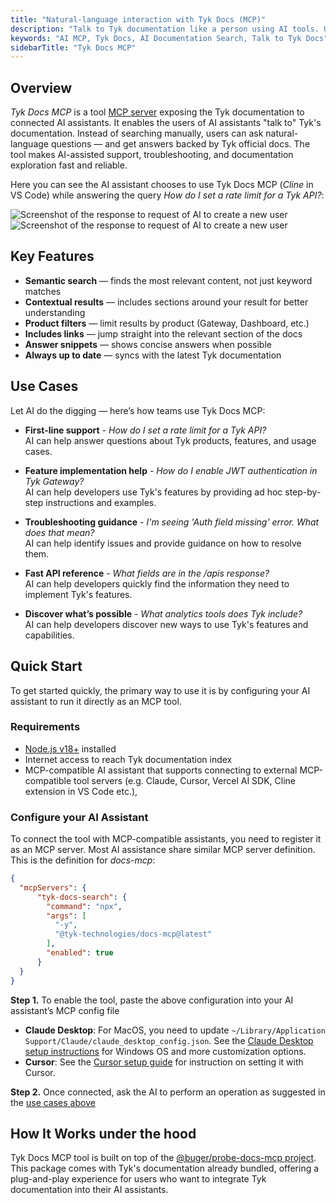 ```yaml
---
title: "Natural-language interaction with Tyk Docs (MCP)"
description: "Talk to Tyk documentation like a person using AI tools. Use Docs MCP to enable AI assistants to search and retrieve information from Tyk documentation."
keywords: "AI MCP, Tyk Docs, AI Documentation Search, Talk to Tyk Docs"
sidebarTitle: "Tyk Docs MCP"
---
```


## Overview

*Tyk Docs MCP* is a tool [MCP server](https://github.com/modelcontext/spec) exposing the Tyk documentation to connected AI assistants. It enables the users of AI assistants "talk to" Tyk's documentation. Instead of searching manually, users can ask natural-language questions — and get answers backed by Tyk official docs. The tool makes AI-assisted support, troubleshooting, and documentation exploration fast and reliable.


Here you can see the AI assistant chooses to use Tyk Docs MCP (*Cline* in VS Code) while answering the query *How do I set a rate limit for a Tyk API?*:

<img src="/img/ai-mcp/tyk-docs-mcp-q1-screenshot.png" alt="Screenshot of the response to request of AI to create a new user" />


<img src="/img/ai-mcp/tyk-docs-mcp-q2-screenshot.png" alt="Screenshot of the response to request of AI to create a new user" />


## Key Features

- **Semantic search** — finds the most relevant content, not just keyword matches
- **Contextual results** — includes sections around your result for better understanding
- **Product filters** — limit results by product (Gateway, Dashboard, etc.)
- **Includes links** — jump straight into the relevant section of the docs
- **Answer snippets** — shows concise answers when possible
- **Always up to date** — syncs with the latest Tyk documentation


<h2 className="use-cases">Use Cases</h2>
Let AI do the digging — here’s how teams use Tyk Docs MCP:

- **First-line support** - *How do I set a rate limit for a Tyk API?*
  <br />AI can help answer questions about Tyk products, features, and usage cases.

- **Feature implementation help** - *How do I enable JWT authentication in Tyk Gateway?*
  <br />AI can help developers use Tyk's features by providing ad hoc step-by-step instructions and examples.

- **Troubleshooting guidance** - *I'm seeing 'Auth field missing' error. What does that mean?*
  <br />AI can help identify issues and provide guidance on how to resolve them.

- **Fast API reference** - *What fields are in the /apis response?*
  <br />AI can help developers quickly find the information they need to implement Tyk's features.

- **Discover what’s possible** - *What analytics tools does Tyk include?*
  <br />AI can help developers discover new ways to use Tyk's features and capabilities.
 

## Quick Start

To get started quickly, the primary way to use it is by configuring your AI assistant to run it directly as an MCP tool.

### Requirements
- [Node.js v18+](https://nodejs.org/en/download) installed
- Internet access to reach Tyk documentation index
- MCP-compatible AI assistant that supports connecting to external MCP-compatible tool servers (e.g. Claude, Cursor, Vercel AI SDK, Cline extension in VS Code etc.), 

### Configure your AI Assistant

To connect the tool with MCP-compatible assistants, you need to register it as an MCP server. Most AI assistance share similar MCP server definition. This is the definition for *docs-mcp*:

```json
{
  "mcpServers": {
      "tyk-docs-search": {
        "command": "npx",
        "args": [
          "-y",
          "@tyk-technologies/docs-mcp@latest"
        ],
        "enabled": true
      }
  }
}
```

**Step 1.** 
To enable the tool, paste the above configuration into your AI assistant’s MCP config file

- **Claude Desktop**: For MacOS, you need to update `~/Library/Application Support/Claude/claude_desktop_config.json`. See the [Claude Desktop setup instructions](https://github.com/TykTechnologies/api-to-mcp?tab=readme-ov-file#setting-up-in-claude-desktop) for Windows OS and more customization options.
- **Cursor**: See the [Cursor setup guide](https://github.com/TykTechnologies/api-to-mcp#cursor) for instruction on setting it with Cursor.

**Step 2.**
Once connected, ask the AI to perform an operation as suggested in the [use cases above](#use-cases)


## How It Works under the hood

Tyk Docs MCP tool is built on top of the [@buger/probe-docs-mcp project](https://github.com/buger/docs-mcp). This package comes with Tyk's documentation already bundled, offering a plug-and-play experience for users who want to integrate Tyk documentation into their AI assistants.

